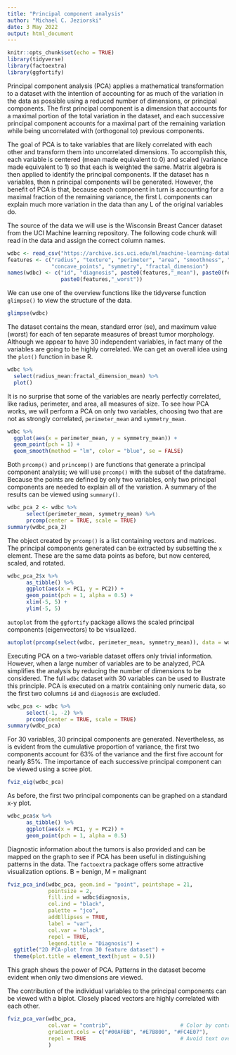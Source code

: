 ```yaml
---
title: "Principal component analysis"
author: "Michael C. Jeziorski"
date: 3 May 2022
output: html_document
---
```


```r
knitr::opts_chunk$set(echo = TRUE)
library(tidyverse)
library(factoextra)
library(ggfortify)
```

Principal component analysis (PCA) applies a mathematical transformation to a dataset with the intention of accounting for as much of the variation in the data as possible using a reduced number of dimensions, or principal components.  The first principal component is a dimension that accounts for a maximal portion of the total variation in the dataset, and each successive principal component accounts for a maximal part of the remaining variation while being uncorrelated with (orthogonal to) previous components.  

The goal of PCA is to take variables that are likely correlated with each other and transform them into uncorrelated dimensions.  To accomplish this, each variable is centered (mean made equivalent to 0) and scaled (variance made equivalent to 1) so that each is weighted the same.  Matrix algebra is then applied to identify the principal components.  If the dataset has n variables, then n principal components will be generated.  However, the benefit of PCA is that, because each component in turn is accounting for a maximal fraction of the remaining variance, the first L components can explain much more variation in the data than any L of the original variables do.  

The source of the data we will use is the Wisconsin Breast Cancer dataset from the UCI Machine learning repository.  The following code chunk will read in the data and assign the correct column names.  

```r
wdbc <- read_csv("https://archive.ics.uci.edu/ml/machine-learning-databases/breast-cancer-wisconsin/wdbc.data", col_names = FALSE)
features <- c("radius", "texture", "perimeter", "area", "smoothness", "compactness", "concavity",
              "concave_points", "symmetry", "fractal_dimension")
names(wdbc) <- c("id", "diagnosis", paste0(features,"_mean"), paste0(features,"_se"),
                 paste0(features,"_worst"))
```

We can use one of the overview functions like the tidyverse function `glimpse()` to view the structure of the data.  

```r
glimpse(wdbc)
```

The dataset contains the mean, standard error (se), and maximum value (worst) for each of ten separate measures of breast tumor morphology.  Although we appear to have 30 independent variables, in fact many of the variables are going to be highly correlated.  We can get an overall idea using the `plot()` function in base R.  

```r
wdbc %>%
  select(radius_mean:fractal_dimension_mean) %>%
  plot()
```

It is no surprise that some of the variables are nearly perfectly correlated, like radius, perimeter, and area, all measures of size.  To see how PCA works, we will perform a PCA on only two variables, choosing two that are not as strongly correlated, `perimeter_mean` and `symmetry_mean`.  

```r
wdbc %>%
  ggplot(aes(x = perimeter_mean, y = symmetry_mean)) +
  geom_point(pch = 1) +
  geom_smooth(method = "lm", color = "blue", se = FALSE)
```

Both `prcomp()` and `princomp()` are functions that generate a principal component analysis; we will use `prcomp()` with the subset of the dataframe.  Because the points are defined by only two variables, only two principal components are needed to explain all of the variation.  A summary of the results can be viewed using `summary()`.  

```r
wdbc_pca_2 <- wdbc %>%
      select(perimeter_mean, symmetry_mean) %>%
      prcomp(center = TRUE, scale = TRUE)
summary(wdbc_pca_2)
```
The object created by `prcomp()` is a list containing vectors and matrices.  The principal components generated can be extracted by subsetting the `x` element.  These are the same data points as before, but now centered, scaled, and rotated.  

```r
wdbc_pca_2$x %>% 
      as_tibble() %>%
      ggplot(aes(x = PC1, y = PC2)) +
      geom_point(pch = 1, alpha = 0.5) +
      xlim(-5, 5) +
      ylim(-5, 5)
```

`autoplot` from the `ggfortify` package allows the scaled principal components (eigenvectors) to be visualized.  

```r
autoplot(prcomp(select(wdbc, perimeter_mean, symmetry_mean)), data = wdbc, loadings = TRUE)
```

Executing PCA on a two-variable dataset offers only trivial information.  However, when a large number of variables are to be analyzed, PCA simplifies the analysis by reducing the number of dimensions to be considered.  The full `wdbc` dataset with 30 variables can be used to illustrate this principle.  PCA is executed on a matrix containing only numeric data, so the first two columns `id` and `diagnosis` are excluded.  

```r
wdbc_pca <- wdbc %>%
      select(-1, -2) %>%
      prcomp(center = TRUE, scale = TRUE)
summary(wdbc_pca)
```

For 30 variables, 30 principal components are generated.  Nevertheless, as is evident from the cumulative proportion of variance, the first two components account for 63% of the variance and the first five account for nearly 85%.  The importance of each successive principal component can be viewed using a scree plot.  

```r
fviz_eig(wdbc_pca)
```

As before, the first two principal components can be graphed on a standard x-y plot.  

```r
wdbc_pca$x %>% 
      as_tibble() %>%
      ggplot(aes(x = PC1, y = PC2)) +
      geom_point(pch = 1, alpha = 0.5)
```

Diagnostic information about the tumors is also provided and can be mapped on the graph to see if PCA has been useful in distinguishing patterns in the data.  The `factoextra` package offers some attractive visualization options.  B = benign, M = malignant  

```r
fviz_pca_ind(wdbc_pca, geom.ind = "point", pointshape = 21, 
             pointsize = 2, 
             fill.ind = wdbc$diagnosis, 
             col.ind = "black", 
             palette = "jco", 
             addEllipses = TRUE,
             label = "var",
             col.var = "black",
             repel = TRUE,
             legend.title = "Diagnosis") +
  ggtitle("2D PCA-plot from 30 feature dataset") +
  theme(plot.title = element_text(hjust = 0.5))
```

This graph shows the power of PCA.  Patterns in the dataset become evident when only two dimensions are viewed.  

The contribution of the individual variables to the principal components can be viewed with a biplot.  Closely placed vectors are highly correlated with each other.  

```r
fviz_pca_var(wdbc_pca,
             col.var = "contrib",                      # Color by contributions to the PC
             gradient.cols = c("#00AFBB", "#E7B800", "#FC4E07"),
             repel = TRUE                              # Avoid text overlapping
             )
```


